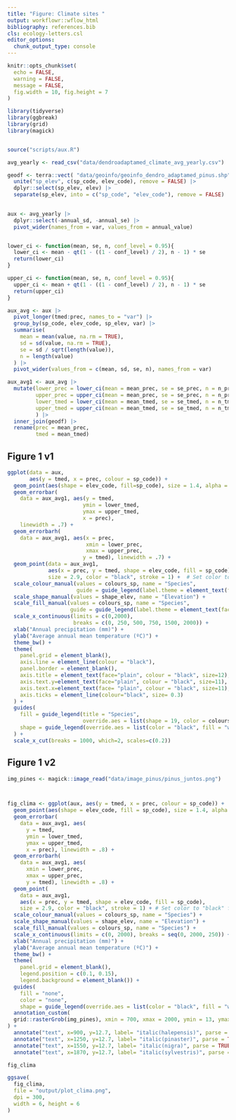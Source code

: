 ```yaml
---
title: "Figure: Climate sites "
output: workflowr::wflow_html
bibliography: references.bib
cls: ecology-letters.csl
editor_options:
  chunk_output_type: console
---
```



```r
knitr::opts_chunk$set(
  echo = FALSE,
  warning = FALSE,
  message = FALSE,
  fig.width = 10, fig.height = 7
)
```


```r
library(tidyverse)
library(ggbreak)
library(grid)
library(magick)


source("scripts/aux.R")
```

```r
avg_yearly <- read_csv("data/dendroadaptamed_climate_avg_yearly.csv")

geodf <- terra::vect( "data/geoinfo/geoinfo_dendro_adaptamed_pinus.shp") |> as.data.frame() |>
  unite("sp_elev", c(sp_code, elev_code), remove = FALSE) |> 
  dplyr::select(sp_elev, elev) |> 
  separate(sp_elev, into = c("sp_code", "elev_code"), remove = FALSE) 
  
```


```r
aux <- avg_yearly |> 
  dplyr::select(-annual_sd, -annual_se) |> 
  pivot_wider(names_from = var, values_from = annual_value)


lower_ci <- function(mean, se, n, conf_level = 0.95){
  lower_ci <- mean - qt(1 - ((1 - conf_level) / 2), n - 1) * se
  return(lower_ci)
}

upper_ci <- function(mean, se, n, conf_level = 0.95){
  upper_ci <- mean + qt(1 - ((1 - conf_level) / 2), n - 1) * se
  return(upper_ci)
}

aux_avg <- aux |> 
  pivot_longer(tmed:prec, names_to = "var") |>  
  group_by(sp_code, elev_code, sp_elev, var) |> 
  summarise(
    mean = mean(value, na.rm = TRUE), 
    sd = sd(value, na.rm = TRUE), 
    se = sd / sqrt(length(value)), 
    n = length(value)
  ) |> 
  pivot_wider(values_from = c(mean, sd, se, n), names_from = var)

aux_avg1 <- aux_avg |> 
  mutate(lower_prec = lower_ci(mean = mean_prec, se = se_prec, n = n_prec), 
         upper_prec = upper_ci(mean = mean_prec, se = se_prec, n = n_prec), 
         lower_tmed = lower_ci(mean = mean_tmed, se = se_tmed, n = n_tmed),
         upper_tmed = upper_ci(mean = mean_tmed, se = se_tmed, n = n_tmed),
         ) |> 
  inner_join(geodf) |> 
  rename(prec = mean_prec, 
         tmed = mean_tmed)

```




## Figure 1 v1 
```r
ggplot(data = aux, 
       aes(y = tmed, x = prec, colour = sp_code)) +
  geom_point(aes(shape = elev_code, fill=sp_code), size = 1.4, alpha = .4) +
  geom_errorbar(
    data = aux_avg1, aes(y = tmed,
                        ymin = lower_tmed,
                        ymax = upper_tmed, 
                        x = prec),
    linewidth = .7) +
  geom_errorbarh(
    data = aux_avg1, aes(x = prec, 
                         xmin = lower_prec, 
                         xmax = upper_prec, 
                        y = tmed), linewidth = .7) +
  geom_point(data = aux_avg1, 
             aes(x = prec, y = tmed, shape = elev_code, fill = sp_code),
             size = 2.9, color = "black", stroke = 1) +  # Set color to "black" for border
  scale_colour_manual(values = colours_sp, name = "Species",
                      guide = guide_legend(label.theme = element_text(face = "italic"))) +
  scale_shape_manual(values = shape_elev, name = "Elevation") + 
  scale_fill_manual(values = colours_sp, name = "Species", 
                    guide = guide_legend(label.theme = element_text(face = "italic"))) + 
  scale_x_continuous(limits = c(0,2000), 
                     breaks = c(0, 250, 500, 750, 1500, 2000)) + 
  xlab("Annual precipitation (mm)") + 
  ylab("Average annual mean temperature (ºC)") +
  theme_bw() +
  theme(
    panel.grid = element_blank(),
    axis.line = element_line(colour = "black"),
    panel.border = element_blank(),
    axis.title = element_text(face="plain", colour = "black", size=12),
    axis.text.y=element_text(face="plain", colour = "black", size=11),
    axis.text.x=element_text(face= "plain", colour = "black", size=11),
    axis.ticks = element_line(colour="black", size= 0.3)
  ) + 
  guides(
    fill = guide_legend(title = "Species", 
                        override.aes = list(shape = 19, color = colours_sp)),
    shape = guide_legend(override.aes = list(color = "black", fill = "white"))
  ) +  
  scale_x_cut(breaks = 1000, which=2, scales=c(0.2)) 

```


## Figure 1 v2 
```r
img_pines <- magick::image_read("data/image_pinus/pinus_juntos.png")



fig_clima <- ggplot(aux, aes(y = tmed, x = prec, colour = sp_code)) +
  geom_point(aes(shape = elev_code, fill = sp_code), size = 1.4, alpha = .4) +
  geom_errorbar(
    data = aux_avg1, aes(
      y = tmed,
      ymin = lower_tmed,
      ymax = upper_tmed,
      x = prec), linewidth = .8) +
  geom_errorbarh(
    data = aux_avg1, aes(
      xmin = lower_prec,
      xmax = upper_prec,
      y = tmed), linewidth = .8) +
  geom_point(
    data = aux_avg1,
    aes(x = prec, y = tmed, shape = elev_code, fill = sp_code),
    size = 2.9, color = "black", stroke = 1) + # Set color to "black" for border
  scale_colour_manual(values = colours_sp, name = "Species") +
  scale_shape_manual(values = shape_elev, name = "Elevation") +
  scale_fill_manual(values = colours_sp, name = "Species") +
  scale_x_continuous(limits = c(0, 2000), breaks = seq(0, 2000, 250)) +
  xlab("Annual precipitation (mm)") +
  ylab("Average annual mean temperature (ºC)") +
  theme_bw() +
  theme(
    panel.grid = element_blank(),
    legend.position = c(0.1, 0.15),
    legend.background = element_blank()) +
  guides(
    fill = "none",
    color = "none",
    shape = guide_legend(override.aes = list(color = "black", fill = "white"))) +
  annotation_custom(
  grid::rasterGrob(img_pines), xmin = 700, xmax = 2000, ymin = 13, ymax = 16
) + 
  annotate("text", x=900, y=12.7, label= "italic(halepensis)", parse = TRUE) +
  annotate("text", x=1250, y=12.7, label= "italic(pinaster)", parse = TRUE) +
  annotate("text", x=1550, y=12.7, label= "italic(nigra)", parse = TRUE) +
  annotate("text", x=1870, y=12.7, label= "italic(sylvestris)", parse = TRUE)

fig_clima
```


```r
ggsave(
  fig_clima, 
  file = "output/plot_clima.png",
  dpi = 300,
  width = 6, height = 6
)
```




